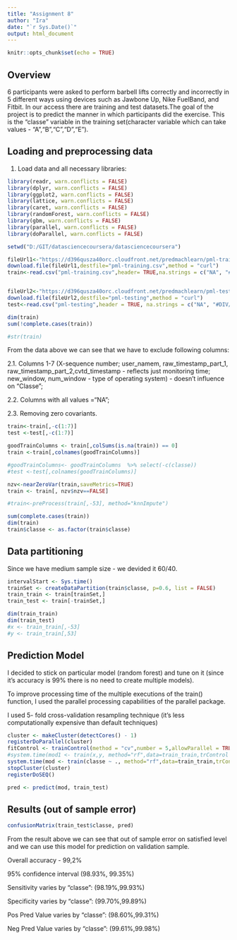 ```yaml
---
title: "Assignment 8"
author: "Ira"
date: "`r Sys.Date()`"
output: html_document
---
```


```r
knitr::opts_chunk$set(echo = TRUE)
```

## Overview

6 participants were asked to perform barbell lifts correctly and incorrectly in 
5 different ways using devices such as Jawbone Up, Nike FuelBand, and Fitbit.
In our access there are training and test datasets.The goal of the project is to predict the manner in which participants did the exercise. This is the "classe" variable in the training set(character variable which can take values - "A","B","C","D","E").

## Loading and preprocessing data

1.  Load data and all necessary libraries:

```r
library(readr, warn.conflicts = FALSE)
library(dplyr, warn.conflicts = FALSE)
library(ggplot2, warn.conflicts = FALSE)
library(lattice, warn.conflicts = FALSE)
library(caret, warn.conflicts = FALSE)
library(randomForest, warn.conflicts = FALSE)
library(gbm, warn.conflicts = FALSE)
library(parallel, warn.conflicts = FALSE)
library(doParallel, warn.conflicts = FALSE)

setwd("D:/GIT/datasciencecoursera/datasciencecoursera")

fileUrl1<-"https://d396qusza40orc.cloudfront.net/predmachlearn/pml-training.csv"
download.file(fileUrl1,destfile="pml-training.csv",method = "curl")
train<-read.csv("pml-training.csv",header= TRUE,na.strings = c("NA", "#DIV/0!"))


fileUrl2<-"https://d396qusza40orc.cloudfront.net/predmachlearn/pml-testing.csv"
download.file(fileUrl2,destfile="pml-testing",method = "curl")
test<-read.csv("pml-testing",header = TRUE, na.strings = c("NA", "#DIV/0!"))

dim(train)
sum(!complete.cases(train))

#str(train)
```

From the data above we can see that we have to exclude following columns:

2.1. Columns 1-7 (X-sequence number; user_namem, raw_timestamp_part_1, raw_timestamp_part_2,cvtd_timestamp - reflects just monitoring time; new_window, num_window - type of operating system) - doesn't influence on "Classe";

2.2. Columns with all values ="NA";

2.3. Removing zero covariants.

```r

train<-train[,-c(1:7)]
test <-test[,-c(1:7)]

goodTrainColumns <- train[,colSums(is.na(train)) == 0]
train <-train[,colnames(goodTrainColumns)]

#goodTrainColumns<- goodTrainColumns  %>% select(-c(classe))
#test <-test[,colnames(goodTrainColumns)]

nzv<-nearZeroVar(train,saveMetrics=TRUE)
train <- train[, nzv$nzv==FALSE]

#train<-preProcess(train[,-53], method="knnImpute")

sum(complete.cases(train))
dim(train)
train$classe <- as.factor(train$classe)
```

## Data partitioning

Since we have medium sample size - we devided it 60/40.

```r
intervalStart <- Sys.time()
trainSet <- createDataPartition(train$classe, p=0.6, list = FALSE)
train_train <- train[trainSet,]
train_test <- train[-trainSet,]

dim(train_train)
dim(train_test)
#x <- train_train[,-53]
#y <- train_train[,53]
```

## Prediction Model

I decided to stick on particular model (random forest) and tune on it (since 
it's accuracy  is 99% there is no need to create multiple models).

To improve processing time of the multiple executions of the train() function, I used the parallel processing capabilities of the parallel package.

I used 5- fold cross-validation resampling technique (it's less computationally expensive than default techniques)
```r
cluster <- makeCluster(detectCores() - 1)
registerDoParallel(cluster)
fitControl <- trainControl(method = "cv",number = 5,allowParallel = TRUE)
#system.time(mod1 <- train(x,y, method="rf",data=train_train,trControl = fitControl))
system.time(mod <- train(classe ~ ., method="rf",data=train_train,trControl = fitControl))
stopCluster(cluster)
registerDoSEQ()

pred <- predict(mod, train_test)
```
## Results (out of sample error)
```r
confusionMatrix(train_test$classe, pred)

```
From the result above we can see that out of sample error on satisfied level 
and we can use this model for prediction on validation sample.
  
  Overall accuracy - 99,2%
  
  95% confidence interval (98.93%, 99.35%)
  
  Sensitivity varies by "classe": (98.19%,99.93%)
  
  Specificity varies by "classe": (99.70%,99.89%)
  
  Pos Pred Value varies by "classe": (98.60%,99.31%)
  
  Neg Pred Value varies by "classe": (99.61%,99.98%)